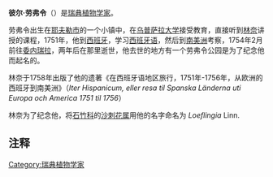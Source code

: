 '''彼尔·劳弗令'''（{{lang-sv|'''Pehr Löfling'''}}）{{BD|1729年|1月31日|1756年|2月22日|}}是[[瑞典|瑞典]][[植物学家|植物学家]]。

劳弗令出生在[[耶夫勒市|耶夫勒市]]的一个小镇中，在[[乌普萨拉大学|乌普萨拉大学]]接受教育，直接听到[[林奈|林奈]]讲授的课程，1751年，他到[[西班牙|西班牙]]，学习[[西班牙语|西班牙语]]，然后到[[南美洲|南美洲]]考察，1754年2月前往[[委内瑞拉|委内瑞拉]]，两年后在那里逝世，他去世的地方有一个劳弗令公园是为了纪念他而起名的。

林奈于1758年出版了他的遗著《在西班牙语地区旅行，1751年-1756年，从欧洲的西班牙到南美洲》（''Iter Hispanicum, eller resa til Spanska Länderna uti Europa och America 1751 til 1756''）

林奈为了纪念他，将[[石竹科|石竹科]]的[[沙刺花属|沙刺花属]]用他的名字命名为 ''Loeflingia'' Linn.

{{植物命名人|Loefl.|彼尔·劳弗令}}

== 注释 ==
{{reflist}}

{{Authority control}}
{{DEFAULTSORT:Lofling, Pehr}}

[[Category:瑞典植物学家|Category:瑞典植物学家]]
